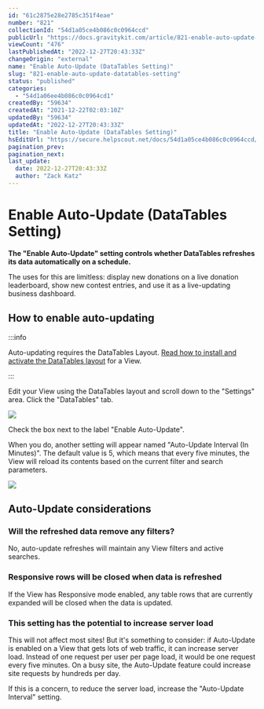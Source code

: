 ```yaml
---
id: "61c2875e28e2785c351f4eae"
number: "821"
collectionId: "54d1a05ce4b086c0c0964ccd"
publicUrl: "https://docs.gravitykit.com/article/821-enable-auto-update-datatables-setting"
viewCount: "476"
lastPublishedAt: "2022-12-27T20:43:33Z"
changeOrigin: "external"
name: "Enable Auto-Update (DataTables Setting)"
slug: "821-enable-auto-update-datatables-setting"
status: "published"
categories: 
  - "54d1a06ee4b086c0c0964cd1"
createdBy: "59634"
createdAt: "2021-12-22T02:03:10Z"
updatedBy: "59634"
updatedAt: "2022-12-27T20:43:33Z"
title: "Enable Auto-Update (DataTables Setting)"
hsEditUrl: "https://secure.helpscout.net/docs/54d1a05ce4b086c0c0964ccd/article/61c2875e28e2785c351f4eae"
pagination_prev: 
pagination_next: 
last_update:
  date: 2022-12-27T20:43:33Z
  author: "Zack Katz"
---
```


# Enable Auto-Update (DataTables Setting)

**The "Enable Auto-Update" setting controls whether DataTables refreshes its data automatically on a schedule.**

The uses for this are limitless: display new donations on a live donation leaderboard, show new contest entries, and use it as a live-updating business dashboard.

## How to enable auto-updating


:::info

Auto-updating requires the DataTables Layout. [Read how to install and activate the DataTables layout](https://docs.gravitykit.com/article/202-how-to-install-the-datatables-layout) for a View.

:::

  Edit your View using the DataTables layout and scroll down to the "Settings" area. Click the "DataTables" tab.

![](https://www.gravitykit.com/wp-content/uploads/2021/12/Screenshot-on-2021-12-21-at-21-09-12.png)

Check the box next to the label "Enable Auto-Update".

When you do, another setting will appear named "Auto-Update Interval (In Minutes)". The default value is 5, which means that every five minutes, the View will reload its contents based on the current filter and search parameters.

![](https://www.gravitykit.com/wp-content/uploads/2021/12/Markup-2021-12-21-at-21.13.27.png)

## Auto-Update considerations

### Will the refreshed data remove any filters?

No, auto-update refreshes will maintain any View filters and active searches.

### Responsive rows will be closed when data is refreshed

If the View has Responsive mode enabled, any table rows that are currently expanded will be closed when the data is updated.

### This setting has the potential to increase server load

This will not affect most sites! But it's something to consider: if Auto-Update is enabled on a View that gets lots of web traffic, it can increase server load. Instead of one request per user per page load, it would be one request every five minutes. On a busy site, the Auto-Update feature could increase site requests by hundreds per day.

If this is a concern, to reduce the server load, increase the "Auto-Update Interval" setting.